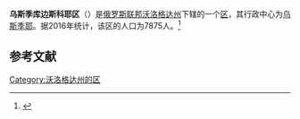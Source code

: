 {{Infobox Settlement
| official_name = 乌斯季库边斯科耶区
| native_name = Усть-Кубинский район
| image_flag =  Flag of Ust-Kubensky rayon (Vologda oblast).png 
| image_shield =  Gerb-Ust-Kubinsky-region.gif 
| image_map =  Location of Ust-Kubinsky District (Vologda Oblast).svg 
| settlement_type = [[区_(苏联)|区]]
| subdivision_type = [[国家|国家]]
| subdivision_type1 = [[州_(俄罗斯)|州]]
| subdivision_name = {{RUS}}
| subdivision_name1 = [[沃洛格达州|沃洛格达州]]
| seat_type = 行政中心
| seat = [[乌斯季耶|乌斯季耶]]
| population_as_of=2016
| population_footnotes = <ref name=stat />
| population_total = 7875
| timezone = [[莫斯科时间|MSK]]
| utc_offset = +3
}}
'''乌斯季库边斯科耶区'''（{{lang-ru|Усть-Кубинский район}}）是[[俄罗斯联邦|俄罗斯联邦]][[沃洛格达州|沃洛格达州]]下辖的一个[[区_(苏联)|区]]，其行政中心为[[乌斯季耶|乌斯季耶]]。据2016年统计，该区的人口为7875人。<ref name=stat>{{cite web | url = http://www.gks.ru/free_doc/doc_2016/bul_dr/mun_obr2016.rar | title = Численность населения Российской Федерации по муниципальным образованиям на 1 января 2016 года | language = ru | accessdate = 2016-12-21 | archive-date = 2019-05-13 | archive-url = https://web.archive.org/web/20190513150350/http://www.gks.ru/free_doc/doc_2016/bul_dr/mun_obr2016.rar | dead-url = no }}</ref>

== 参考文献 ==
{{reflist}}

{{Russia-stub}}

[[Category:沃洛格达州的区|Category:沃洛格达州的区]]